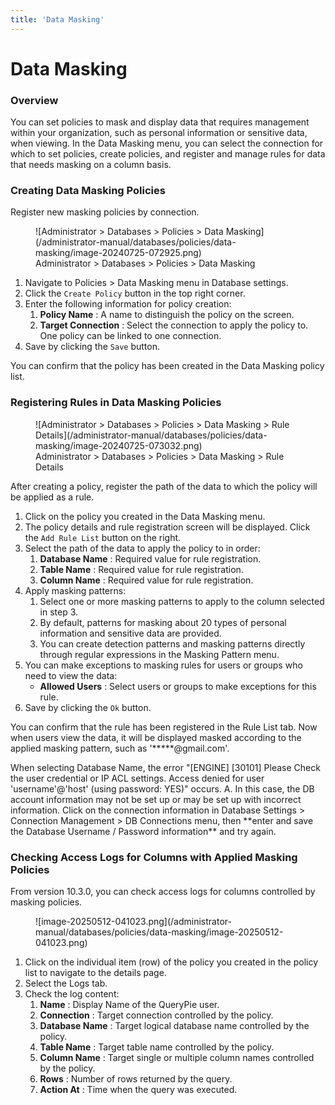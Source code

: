 ```yaml
---
title: 'Data Masking'
---
```



# Data Masking

### Overview

You can set policies to mask and display data that requires management within your organization, such as personal information or sensitive data, when viewing. In the Data Masking menu, you can select the connection for which to set policies, create policies, and register and manage rules for data that needs masking on a column basis.

### Creating Data Masking Policies

Register new masking policies by connection.

<figure data-layout="center" data-align="center">
![Administrator &gt; Databases &gt; Policies &gt; Data Masking](/administrator-manual/databases/policies/data-masking/image-20240725-072925.png)
<figcaption>
Administrator &gt; Databases &gt; Policies &gt; Data Masking
</figcaption>
</figure>

1. Navigate to Policies &gt; Data Masking menu in Database settings.
2. Click the `Create Policy` button in the top right corner.
3. Enter the following information for policy creation:
    1.  **Policy Name**  : A name to distinguish the policy on the screen.
    2.  **Target Connection**  : Select the connection to apply the policy to. One policy can be linked to one connection.
4. Save by clicking the `Save` button.

You can confirm that the policy has been created in the Data Masking policy list.

### Registering Rules in Data Masking Policies

<figure data-layout="center" data-align="center">
![Administrator &gt; Databases &gt; Policies &gt; Data Masking &gt; Rule Details](/administrator-manual/databases/policies/data-masking/image-20240725-073032.png)
<figcaption>
Administrator &gt; Databases &gt; Policies &gt; Data Masking &gt; Rule Details
</figcaption>
</figure>

After creating a policy, register the path of the data to which the policy will be applied as a rule.

1. Click on the policy you created in the Data Masking menu.
2. The policy details and rule registration screen will be displayed. Click the `Add Rule List` button on the right.
3. Select the path of the data to apply the policy to in order:
    1.  **Database Name**  : Required value for rule registration.
    2.  **Table Name**  : Required value for rule registration.
    3.  **Column Name**  : Required value for rule registration.
4. Apply masking patterns:
    1. Select one or more masking patterns to apply to the column selected in step 3.
    2. By default, patterns for masking about 20 types of personal information and sensitive data are provided.
    3. You can create detection patterns and masking patterns directly through regular expressions in the Masking Pattern menu.
5. You can make exceptions to masking rules for users or groups who need to view the data:
    *  **Allowed Users**  : Select users or groups to make exceptions for this rule.
6. Save by clicking the `Ok` button.

You can confirm that the rule has been registered in the Rule List tab. Now when users view the data, it will be displayed masked according to the applied masking pattern, such as '*****@gmail.com'.

<Callout type="important">
When selecting Database Name, the error "[ENGINE] [30101] Please Check the user credential or IP ACL settings. Access denied for user 'username'@'host' (using password: YES)" occurs.
A. In this case, the DB account information may not be set up or may be set up with incorrect information. Click on the connection information in Database Settings &gt; Connection Management &gt; DB Connections menu, then **enter and save the Database Username / Password information** and try again.
</Callout>

### Checking Access Logs for Columns with Applied Masking Policies

<Callout type="info">
From version 10.3.0, you can check access logs for columns controlled by masking policies.
</Callout>

<figure data-layout="center" data-align="center">
![image-20250512-041023.png](/administrator-manual/databases/policies/data-masking/image-20250512-041023.png)
</figure>

1. Click on the individual item (row) of the policy you created in the policy list to navigate to the details page.
2. Select the Logs tab.
3. Check the log content:
    1.  **Name** : Display Name of the QueryPie user.
    2.  **Connection**  : Target connection controlled by the policy.
    3.  **Database Name** : Target logical database name controlled by the policy.
    4.  **Table Name**  : Target table name controlled by the policy.
    5.  **Column Name**  : Target single or multiple column names controlled by the policy.
    6.  **Rows**  : Number of rows returned by the query.
    7.  **Action At**  : Time when the query was executed.
